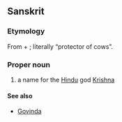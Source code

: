 ==Sanskrit==

===Etymology===
From {{Skr.}} {{term|गो||tr=go|cow|sc=Deva}} + {{term|पाल||tr=pala|protector|sc=Deva}}; literally “protector of cows”.

===Proper noun===
{{en-proper-noun}}

# a name for the [[Hindu]] god [[Krishna]]

====See also====
* [[Govinda]]

{{attention|sa|wrong script}}